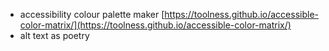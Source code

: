 - accessibility colour palette maker [https://toolness.github.io/accessible-color-matrix/](https://toolness.github.io/accessible-color-matrix/)
- alt text as poetry
